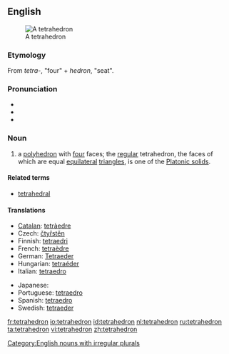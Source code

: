 {{wikipedia}}
==English==
[[Image:Tetrahedron.jpg|thumb|A tetrahedron]]

===Etymology===
From {{Gr.}} ''tetra-'', "four" + ''hedron'', "seat".

===Pronunciation===
* {{enPR|/tĕtrəhē'drən/}}
* {{IPA|/tɛtrəˈhiːdrən/}}
* {{SAMPA|/tE.tr@."hi.dr@n/}}

===Noun===
{{en-noun|pl2=tetrahedra}}

# {{geometry}} a [[polyhedron]] with [[four]] faces; the [[regular]] tetrahedron, the faces of which are equal [[equilateral]] [[triangle]]s, is one of the [[Platonic solid]]s.

====Related terms====
* [[tetrahedral]]

====Translations====
{{trans-top|polyhedron}}
* [[Catalan]]: [[tetràedre]] {{m}}
* Czech: [[čtyřstěn]] {{m}}
* Finnish: [[tetraedri]]
* French: [[tetraèdre]] {{m}}
* German: [[Tetraeder]] {{n}}
* Hungarian: [[tetraéder]]
* Italian: [[tetraedro]] {{m}}
{{trans-mid}}
* Japanese: {{t|ja|三角錐|tr=sankakusui|sc=Jpan}}
* Portuguese: [[tetraedro]] {{m}}
* Spanish: [[tetraedro]] {{m}}
* Swedish: [[tetraeder]] {{c}}
{{trans-bottom}}

[[Category:English nouns with irregular plurals]]

[[fr:tetrahedron]]
[[io:tetrahedron]]
[[id:tetrahedron]]
[[nl:tetrahedron]]
[[ru:tetrahedron]]
[[ta:tetrahedron]]
[[vi:tetrahedron]]
[[zh:tetrahedron]]